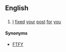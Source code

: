 ==English==

==={{initialism-old|en}}===
{{en-initialism}}
# {{Internet}} [[I]] [[fix]]ed [[your]] [[post]] [[for]] [[you]] 

====Synonyms====
* [[FTFY]]